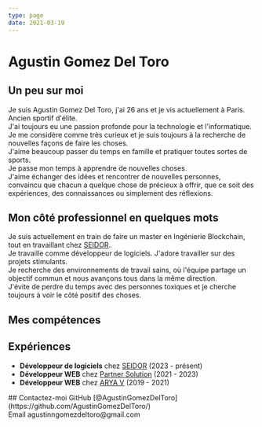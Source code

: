 ```yaml
---
type: page
date: 2021-03-19
---
```



# Agustin Gomez Del Toro

## Un peu sur moi
Je suis Agustin Gomez Del Toro, j'ai 26 ans et je vis actuellement à Paris.<br />
Ancien sportif d'élite.<br />
J'ai toujours eu une passion profonde pour la technologie et l'informatique.<br />
Je me considère comme très curieux et je suis toujours à la recherche de nouvelles façons de faire les choses.<br />
J'aime beaucoup passer du temps en famille et pratiquer toutes sortes de sports.<br />
Je passe mon temps à apprendre de nouvelles choses.<br />
J'aime échanger des idées et rencontrer de nouvelles personnes, convaincu que chacun a quelque chose de précieux à offrir, que ce soit des expériences, des connaissances ou simplement des réflexions.<br />

## Mon côté professionnel en quelques mots
Je suis actuellement en train de faire un master en Ingénierie Blockchain, tout en travaillant chez [SEIDOR](https://www.seidor.com/).<br />
Je travaille comme développeur de logiciels. J'adore travailler sur des projets stimulants.<br />
Je recherche des environnements de travail sains, où l'équipe partage un objectif commun et nous avançons tous dans la même direction.<br />
J'évite de perdre du temps avec des personnes toxiques et je cherche toujours à voir le côté positif des choses.<br />

## Mes compétences

<Skills />

## Expériences
- **Développeur de logiciels** chez [SEIDOR](https://www.seidor.com/) (2023 - présent)
- **Développeur WEB** chez [Partner Solution](https://www.smspartner.fr/) (2021 - 2023)
- **Développeur WEB** chez [ARYA V](https://arya-v.com/) (2019 - 2021)

<div>
    ## Contactez-moi
    GitHub [@AgustinGomezDelToro](https://github.com/AgustinGomezDelToro/) <br />
    Email agustinngomezdeltoro@gmail.com
</div>
